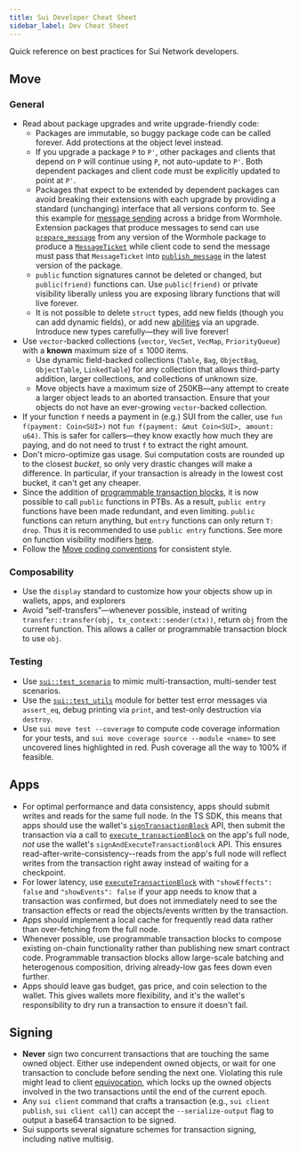 ```yaml
---
title: Sui Developer Cheat Sheet
sidebar_label: Dev Cheat Sheet
---
```


Quick reference on best practices for Sui Network developers.

## Move

### General

- Read about package upgrades and write upgrade-friendly code:
  - Packages are immutable, so buggy package code can be called forever. Add protections at the object level instead.
  - If you upgrade a package `P` to `P'`, other packages and clients that depend on `P` will continue using `P`, not auto-update to `P'`. Both dependent packages and client code must be explicitly updated to point at `P'`.
  - Packages that expect to be extended by dependent packages can avoid breaking their extensions with each upgrade by providing a standard (unchanging) interface that all versions conform to. See this example for [message sending](https://github.com/wormhole-foundation/wormhole/blob/74dea3bf22f0e27628b432c3e9eac05c85786a99/sui/wormhole/sources/publish_message.move) across a bridge from Wormhole. Extension packages that produce messages to send can use [`prepare_message`](https://github.com/wormhole-foundation/wormhole/blob/74dea3bf22f0e27628b432c3e9eac05c85786a99/sui/wormhole/sources/publish_message.move#L68-L90) from any version of the Wormhole package to produce a [`MessageTicket`](https://github.com/wormhole-foundation/wormhole/blob/74dea3bf22f0e27628b432c3e9eac05c85786a99/sui/wormhole/sources/publish_message.move#L52-L66) while client code to send the message must pass that `MessageTicket` into [`publish_message`](https://github.com/wormhole-foundation/wormhole/blob/74dea3bf22f0e27628b432c3e9eac05c85786a99/sui/wormhole/sources/publish_message.move#L92-L152) in the latest version of the package.
  - `public` function signatures cannot be deleted or changed, but `public(friend)` functions can. Use `public(friend)` or private visibility liberally unless you are exposing library functions that will live forever.
  - It is not possible to delete `struct` types, add new fields (though you can add dynamic fields), or add new [abilities](https://move-language.github.io/move/abilities.html) via an upgrade. Introduce new types carefully—they will live forever!
- Use `vector`-backed collections (`vector`, `VecSet`, `VecMap`, `PriorityQueue`) with a **known** maximum size of ≤ 1000 items.
  - Use dynamic field-backed collections (`Table`, `Bag`, `ObjectBag`, `ObjectTable`, `LinkedTable`) for any collection that allows third-party addition, larger collections, and collections of unknown size.
  - Move objects have a maximum size of 250KB—any attempt to create a larger object leads to an aborted transaction. Ensure that your objects do not have an ever-growing `vector`-backed collection.
- If your function `f` needs a payment in (e.g.) SUI from the caller, use `fun f(payment: Coin<SUI>)` not `fun f(payment: &mut Coin<SUI>, amount: u64)`. This is safer for callers—they know exactly how much they are paying, and do not need to trust `f` to extract the right amount.
- Don't micro-optimize gas usage. Sui computation costs are rounded up to the closest _bucket_, so only very drastic changes will make a difference. In particular, if your transaction is already in the lowest cost bucket, it can't get any cheaper.
- Since the addition of [programmable transaction blocks](https://docs.sui.io/concepts/transactions/prog-txn-blocks), it is now possible to call `public` functions in PTBs. As a result, `public entry` functions have been made redundant, and even limiting. `public` functions can return anything, but `entry` functions can only return `T: drop`. Thus it is recommended to use `public entry` functions. See more on function visibility modifiers [here](https://docs.sui.io/concepts/sui-move-concepts/entry-functions).
- Follow the [Move coding conventions](https://move-language.github.io/move/coding-conventions.html) for consistent style.

### Composability

- Use the `display` standard to customize how your objects show up in wallets, apps, and explorers
- Avoid “self-transfers”—whenever possible, instead of writing `transfer::transfer(obj, tx_context::sender(ctx))`, return `obj` from the current function. This allows a caller or programmable transaction block to use `obj`.

### Testing

- Use [`sui::test_scenario`](https://github.com/MystenLabs/sui/blob/main/crates/sui-framework/packages/sui-framework/sources/test/test_scenario.move) to mimic multi-transaction, multi-sender test scenarios.
- Use the [`sui::test_utils`](https://github.com/MystenLabs/sui/blob/main/crates/sui-framework/packages/sui-framework/sources/test/test_utils.move#L5) module for better test error messages via `assert_eq`, debug printing via `print`, and test-only destruction via `destroy`.
- Use `sui move test --coverage` to compute code coverage information for your tests, and `sui move coverage source --module <name>` to see uncovered lines highlighted in red. Push coverage all the way to 100% if feasible.

## Apps

- For optimal performance and data consistency, apps should submit writes and reads for the same full node. In the TS SDK, this means that apps should use the wallet's [`signTransactionBlock`](https://sui-typescript-docs.vercel.app/wallet-kit) API, then submit the transaction via a call to [`execute_transactionBlock`](https://docs.sui.io/sui-jsonrpc#sui_executeTransactionBlock) on the app's full node, _not_ use the wallet's `signAndExecuteTransactionBlock` API. This ensures read-after-write-consistency--reads from the app's full node will reflect writes from the transaction right away instead of waiting for a checkpoint.
- For lower latency, use [`executeTransactionBlock`](https://docs.sui.io/sui-jsonrpc#sui_executeTransactionBlock) with `"showEffects": false` and `"showEvents": false` if your app needs to know that a transaction was confirmed, but does not immediately need to see the transaction effects or read the objects/events written by the transaction.
- Apps should implement a local cache for frequently read data rather than over-fetching from the full node.
- Whenever possible, use programmable transaction blocks to compose existing on-chain functionality rather than publishing new smart contract code. Programmable transaction blocks allow large-scale batching and heterogenous composition, driving already-low gas fees down even further.
- Apps should leave gas budget, gas price, and coin selection to the wallet. This gives wallets more flexibility, and it's the wallet's responsibility to dry run a transaction to ensure it doesn't fail.

## Signing

- **Never** sign two concurrent transactions that are touching the same owned object. Either use independent owned objects, or wait for one transaction to conclude before sending the next one. Violating this rule might lead to client [equivocation](sui-glossary#equivocation), which locks up the owned objects involved in the two transactions until the end of the current epoch.
- Any `sui client` command that crafts a transaction (e.g., `sui client publish`, `sui client call`) can accept the `--serialize-output` flag to output a base64 transaction to be signed.
- Sui supports several signature schemes for transaction signing, including native multisig.
